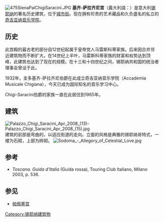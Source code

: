 {{Coord|43.317076|N|11.330904|E|type:landmark|display=title}}
[[File:475SienaPalChigiSaracini.JPG|thumb]]
'''基齐-萨拉齐尼宫'''（義大利語：{{lang|it|'''Palazzo Chigi-Saracini'''}}）是意大利[[锡耶纳|锡耶纳]]的著名历史建筑，位于[[城市街|城市街]]。现在拥有珍贵的艺术藏品和久负盛名的私立的[[奇吉亚纳音乐学院|奇吉亚纳音乐学院]]。

==历史==
此宫殿的最古老的部分自12世纪起属于皇帝党人马雷斯科蒂家族。后来因合并邻近建筑物而不断扩大。在14世纪上半叶，马雷斯科蒂家族的财富和权势达到顶峰，此建筑也达到了现在的规模。在十三和十四世纪之间，锡耶纳共和国的统治者理事会曾设于此。

1932年，圭多基齐-萨拉齐尼伯爵在此成立奇吉亚纳音乐学院（Accademia Musicale Chigiana），今天已成为国际知名的音乐学习中心。

Chigi-Saracini伯爵的家族一直在此居住到1965年。

==建筑==
[[File:Palazzo_Chigi_Saracini_Apr_2008_(13)-Palazzo_Chigi_Saracini_Apr_2008_(15).jpg|thumb]]
建筑的前部是弯曲的，以适应街道的走向。立面的风格是典雅的锡耶纳哥特式，一楼为石砌，上部为砖砌。
[[File:Sodoma_-_Allegory_of_Celestial_Love.jpg|thumb]]

==参考==
*''Toscana. Guida d'Italia'' (Guida rossa), Touring Club Italiano, Milano 2003, p. 536.

==参见==
*[[帕佩塞宫|帕佩塞宫]]

[[Category:锡耶纳建筑物|Category:锡耶纳建筑物]]